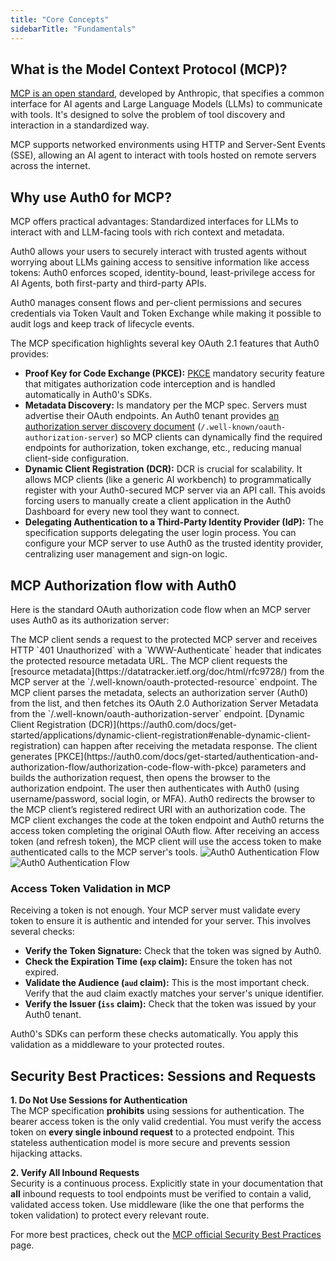 ```yaml
---
title: "Core Concepts"
sidebarTitle: "Fundamentals"
---
```


## What is the Model Context Protocol (MCP)?

[MCP is an open standard](https://modelcontextprotocol.io), developed by Anthropic, that specifies a common interface for AI agents and Large Language Models (LLMs) to communicate with tools. It's designed to solve the problem of tool discovery and interaction in a standardized way.

MCP supports networked environments using HTTP and Server-Sent Events (SSE), allowing an AI agent to interact with tools hosted on remote servers across the internet.

## Why use Auth0 for MCP?

MCP offers practical advantages: Standardized interfaces for LLMs to interact with and LLM-facing tools with rich context and metadata.

Auth0 allows your users to securely interact with trusted agents without worrying about LLMs gaining access to sensitive information like access tokens: Auth0 enforces scoped, identity-bound, least-privilege access for AI Agents, both first-party and third-party APIs.

Auth0 manages consent flows and per-client permissions and secures credentials via Token Vault and Token Exchange while making it possible to audit logs and keep track of lifecycle events.

The MCP specification highlights several key OAuth 2.1 features that Auth0 provides:

* **Proof Key for Code Exchange (PKCE):** [PKCE](https://auth0.com/docs/get-started/authentication-and-authorization-flow/authorization-code-flow-with-pkce) mandatory security feature that mitigates authorization code interception and is handled automatically in Auth0's SDKs.  
* **Metadata Discovery:** Is mandatory per the MCP spec. Servers must advertise their OAuth endpoints. An Auth0 tenant provides [an authorization server discovery document](https://auth0.com/docs/get-started/applications/configure-applications-with-oidc-discovery#configure-applications-with-oauth-2-0-authorization-server-metadata) (`/.well-known/oauth-authorization-server`) so MCP clients can dynamically find the required endpoints for authorization, token exchange, etc., reducing manual client-side configuration.  
* **Dynamic Client Registration (DCR):** DCR is crucial for scalability. It allows MCP clients (like a generic AI workbench) to programmatically register with your Auth0-secured MCP server via an API call. This avoids forcing users to manually create a client application in the Auth0 Dashboard for every new tool they want to connect.  
* **Delegating Authentication to a Third-Party Identity Provider (IdP):** The specification supports delegating the user login process. You can configure your MCP server to use Auth0 as the trusted identity provider, centralizing user management and sign-on logic.

## MCP Authorization flow with Auth0 

Here is the standard OAuth authorization code flow when an MCP server uses Auth0 as its authorization server:

<Steps>
  <Step>
    The MCP client sends a request to the protected MCP server and receives HTTP `401 Unauthorized` with a `WWW-Authenticate` header that indicates the protected resource metadata URL.
  </Step>
  <Step>
    The MCP client requests the [resource metadata](https://datatracker.ietf.org/doc/html/rfc9728/) from the MCP server at the `/.well-known/oauth-protected-resource` endpoint.
  </Step>
  <Step>
    The MCP client parses the metadata, selects an authorization server (Auth0) from the list, and then fetches its OAuth 2.0 Authorization Server Metadata from the `/.well-known/oauth-authorization-server` endpoint. [Dynamic Client Registration (DCR)](https://auth0.com/docs/get-started/applications/dynamic-client-registration#enable-dynamic-client-registration) can happen after receiving the metadata response.
  </Step>
  <Step>
    The client generates [PKCE](https://auth0.com/docs/get-started/authentication-and-authorization-flow/authorization-code-flow-with-pkce) parameters and builds the authorization request, then opens the browser to the authorization endpoint.
  </Step>
  <Step>
    The user then authenticates with Auth0 (using username/password, social login, or MFA). Auth0 redirects the browser to the MCP client’s registered redirect URI with an authorization code.
  </Step>
  <Step>
    The MCP client exchanges the code at the token endpoint and Auth0 returns the access token completing the original OAuth flow.
  </Step>
  <Step>
    After receiving an access token (and refresh token), the MCP client will use the access token to make authenticated calls to the MCP server's tools.
  </Step>
</Steps>

<Frame caption="MCP Authorization flow with Auth0">
  <img
    className="hidden dark:block"
    src="/img/mcp/mcp_auth_flow_dark.png"
    alt="Auth0 Authentication Flow"
  />
  <img
    className="block dark:hidden"
    src="/img/mcp/mcp_auth_flow_light.png"
    alt="Auth0 Authentication Flow"
  />
</Frame>

### Access Token Validation in MCP

Receiving a token is not enough. Your MCP server must validate every token to ensure it is authentic and intended for your server. This involves several checks:

* **Verify the Token Signature:** Check that the token was signed by Auth0.  
* **Check the Expiration Time (`exp` claim):** Ensure the token has not expired.  
* **Validate the Audience (`aud` claim):** This is the most important check. Verify that the aud claim exactly matches your server's unique identifier.  
* **Verify the Issuer (`iss` claim):** Check that the token was issued by your Auth0 tenant.

Auth0's SDKs can perform these checks automatically. You apply this validation as a middleware to your protected routes.

## Security Best Practices: Sessions and Requests

**1. Do Not Use Sessions for Authentication**  
The MCP specification **prohibits** using sessions for authentication. The bearer access token is the only valid credential. You must verify the access token on **every single inbound request** to a protected endpoint. This stateless authentication model is more secure and prevents session hijacking attacks.

**2. Verify All Inbound Requests**  
Security is a continuous process. Explicitly state in your documentation that **all** inbound requests to tool endpoints must be verified to contain a valid, validated access token. Use middleware (like the one that performs the token validation) to protect every relevant route.

For more best practices, check out the [MCP official Security Best Practices](https://modelcontextprotocol.io/specification/2025-06-18/basic/security_best_practices) page.